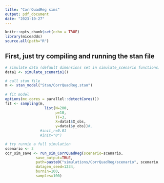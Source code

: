 ```yaml
---
title: "CorrQuadReg sims"
output: pdf_document
date: "2023-10-27"
---
```


```r
knitr::opts_chunk$set(echo = TRUE)
library(miceadds)
source.all(path="R")
```

## First, just try compiling and running the stan file

```r
# simulate data (default dimensions set in simulate_scenario functions)
data1 <- simulate_scenario1()
```

```r
# call stan file
m <- stan_model("Stan/CorrQuadReg.stan")
  
# fit model
options(mc.cores = parallel::detectCores())
fit <- sampling(m,
                  list(N=200,
                       p=10,
                       TT=3,
                       X=data1$X_obs,
                       y=data1$y_obs))#,
                #init_r=0.01
                #init="0")
```
```r
# try runnin a full simulation
scenario <- 3
cqr_sim_save <- run_sim_CorrQuadReg(scenario=scenario,
              save_output=TRUE,
              path=paste0("simulations/CorrQuadReg/scenario", scenario, "/"),
              datagen_seed=1234,
              burnin=100,
              samples=100)
```

